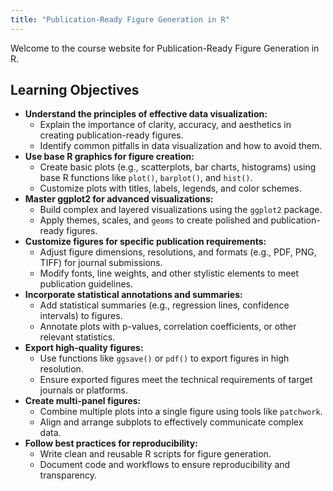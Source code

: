 ```yaml
---
title: "Publication-Ready Figure Generation in R"
---
```


Welcome to the course website for Publication-Ready Figure Generation in R.

## Learning Objectives

- **Understand the principles of effective data visualization:**
  - Explain the importance of clarity, accuracy, and aesthetics in creating publication-ready figures.
  - Identify common pitfalls in data visualization and how to avoid them.
- **Use base R graphics for figure creation:**
  - Create basic plots (e.g., scatterplots, bar charts, histograms) using base R functions like `plot()`, `barplot()`, and `hist()`.
  - Customize plots with titles, labels, legends, and color schemes.
- **Master ggplot2 for advanced visualizations:**
  - Build complex and layered visualizations using the `ggplot2` package.
  - Apply themes, scales, and `geoms` to create polished and publication-ready figures.
- **Customize figures for specific publication requirements:**
  - Adjust figure dimensions, resolutions, and formats (e.g., PDF, PNG, TIFF) for journal submissions.
  - Modify fonts, line weights, and other stylistic elements to meet publication guidelines.
- **Incorporate statistical annotations and summaries:**
  - Add statistical summaries (e.g., regression lines, confidence intervals) to figures.
  - Annotate plots with p-values, correlation coefficients, or other relevant statistics.
- **Export high-quality figures:**
  - Use functions like `ggsave()` or `pdf()` to export figures in high resolution.
  - Ensure exported figures meet the technical requirements of target journals or platforms.
- **Create multi-panel figures:**
  - Combine multiple plots into a single figure using tools like `patchwork`.
  - Align and arrange subplots to effectively communicate complex data.
- **Follow best practices for reproducibility:**
  - Write clean and reusable R scripts for figure generation.
  - Document code and workflows to ensure reproducibility and transparency.